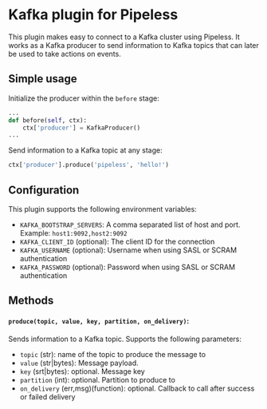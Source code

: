 # Kafka plugin for Pipeless

This plugin makes easy to connect to a Kafka cluster using Pipeless.
It works as a Kafka producer to send information to Kafka topics that can later be used to take actions on events.

## Simple usage

Initialize the producer within the `before` stage:

```python copy
...
def before(self, ctx):
    ctx['producer'] = KafkaProducer()
...
```

Send information to a Kafka topic at any stage:

```python copy
ctx['producer'].produce('pipeless', 'hello!')
```

## Configuration

This plugin supports the following environment variables:

- `KAFKA_BOOTSTRAP_SERVERS`: A comma separated list of host and port. Example: `host1:9092,host2:9092`
- `KAFKA_CLIENT_ID` (optional): The client ID for the connection
- `KAFKA_USERNAME` (optional): Username when using SASL or SCRAM authentication
- `KAFKA_PASSWORD` (optional): Password when using SASL or SCRAM authentication

## Methods

#### `produce(topic, value, key, partition, on_delivery)`:

Sends information to a Kafka topic. Supports the following parameters:

- `topic` (str): name of the topic to produce the message to
- `value` (str|bytes): Message payload.
- `key` (srt|bytes): optional. Message key
- `partition` (int): optional. Partition to produce to
- `on_delivery` (err,msg)(function): optional. Callback to call after success or failed delivery
